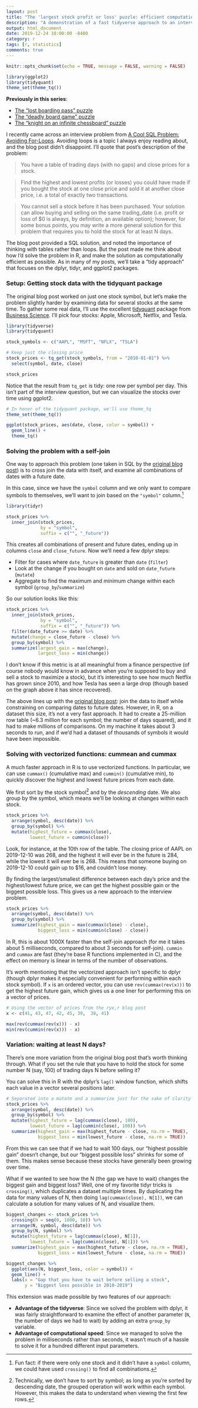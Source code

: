 ```yaml
---
layout: post
title: "The 'largest stock profit or loss' puzzle: efficient computation in R"
description: "A demonstration of a fast tidyverse approach to an interview problem."
output: html_document
date: 2019-12-24 10:00:00 -0400
category: r
tags: [r, statistics]
comments: true
---
```


```r
knitr::opts_chunk$set(echo = TRUE, message = FALSE, warning = FALSE)

library(ggplot2)
library(tidyquant)
theme_set(theme_tq())
```

**Previously in this series**:

* [The "lost boarding pass" puzzle](http://varianceexplained.org/r/boarding-pass-simulation/)
* [The "deadly board game" puzzle](http://varianceexplained.org/r/board-game-simulation/)
* [The "knight on an infinite chessboard" puzzle](http://varianceexplained.org/r/knight-chess/)

I recently came across an interview problem from [A Cool SQL Problem: Avoiding For-Loops
](https://ryxcommar.com/2019/08/05/a-cool-sql-problem-avoiding-for-loops/). Avoiding loops is a topic I always enjoy reading about, and the blog post didn't disappoint. I'll quote that post's description of the problem:

> You have a table of trading days (with no gaps) and close prices for a stock.

> Find the highest and lowest profits (or losses) you could have made if you bought the stock at one close price and sold it at another close price, i.e. a total of exactly two transactions.

> You cannot sell a stock before it has been purchased. Your solution can allow buying and selling on the same trading_date (i.e. profit or loss of $0 is always, by definition, an available option); however, for some bonus points, you may write a more general solution for this problem that requires you to hold the stock for at least N days.

The blog post provided a SQL solution, and noted the importance of thinking with tables rather than loops. But the post made me think about how I'd solve the problem in R, and make the solution as computationally efficient as possible. As in many of my posts, we’ll take a “tidy approach” that focuses on the dplyr, tidyr, and ggplot2 packages.

### Setup: Getting stock data with the tidyquant package

The original blog post worked on just one stock symbol, but let's make the problem slightly harder by examining data for several stocks at the same time. To gather some real data, I'll use the excellent [tidyquant](https://github.com/business-science/tidyquant) package from [Business Science](https://www.business-science.io/). I'll pick four stocks: Apple, Microsoft, Netflix, and Tesla.

```r
library(tidyverse)
library(tidyquant)

stock_symbols <- c("AAPL", "MSFT", "NFLX", "TSLA")

# Keep just the closing price
stock_prices <- tq_get(stock_symbols, from = "2010-01-01") %>%
  select(symbol, date, close)

stock_prices
```

Notice that the result from `tq_get` is tidy: one row per symbol per day. This isn't part of the interview question, but we can visualize the stocks over time using ggplot2.

```r
# In honor of the tidyquant package, we'll use theme_tq
theme_set(theme_tq())

ggplot(stock_prices, aes(date, close, color = symbol)) +
  geom_line() +
  theme_tq()
```

### Solving the problem with a self-join

One way to approach this problem (one taken in SQL by the [original blog post](https://ryxcommar.com/2019/08/05/a-cool-sql-problem-avoiding-for-loops/)) is to cross join the data with itself, and examine all combinations of dates with a future date.

In this case, since we have the `symbol` column and we only want to compare symbols to themselves, we'll want to join based on the `"symbol"` column.[^crossing]

```r
library(tidyr)

stock_prices %>%
  inner_join(stock_prices,
             by = "symbol",
             suffix = c("", "_future"))
```

This creates all combinations of present and future dates, ending up in columns `close` and `close_future`. Now we'll need a few dplyr steps:

* Filter for cases where `date_future` is greater than `date` (`filter`)
* Look at the change if you bought on `date` and sold on `date_future` (`mutate`)
* Aggregate to find the maximum and minimum change within each symbol (`group_by`/`summarize`)

So our solution looks like this:

```r
stock_prices %>%
  inner_join(stock_prices,
             by = "symbol",
             suffix = c("", "_future")) %>%
  filter(date_future >= date) %>%
  mutate(change = close_future - close) %>%
  group_by(symbol) %>%
  summarize(largest_gain = max(change),
            largest_loss = min(change))
```

I don't know if this metric is at all meaningful from a finance perspective (of course nobody would know in advance when you're supposed to buy and sell a stock to maximize a stock), but it's interesting to see how much Netflix has grown since 2010, and how Tesla has seen a large drop (though based on the graph above it has since recovered).

The above lines up with the [original blog post](https://ryxcommar.com/2019/08/05/a-cool-sql-problem-avoiding-for-loops/): join the data to itself while constraining on comparing dates to future dates. However, in R, on a dataset this size, it's not a very fast approach. It had to create a 25-million row table (~6.3 million for each symbol; the number of days squared), and it had to make millions of comparisons. On my machine it takes about 3 seconds to run, and if we'd had a dataset of thousands of symbols it would have been impossible.

### Solving with vectorized functions: cummean and cummax

A much faster approach in R is to use vectorized functions. In particular, we can use `cummax()` (cumulative max) and `cummin()` (cumulative min), to quickly discover the highest and lowest future prices from each date.

We first sort by the stock symbol[^sortsymbol] and by the *descending* date. We also group by the symbol, which means we'll be looking at changes within each stock.

```r
stock_prices %>%
  arrange(symbol, desc(date)) %>%
  group_by(symbol) %>%
  mutate(highest_future = cummax(close),
         lowest_future = cummin(close))
```

Look, for instance, at the 10th row of the table. The closing price of AAPL on 2019-12-10 was 268, and the highest it will ever be in the future is 284, while the lowest it will ever be is 268. This means that someone buying on 2019-12-10 could gain up to $16, and couldn't lose money.

By finding the largest/smallest difference between each day's price and the highest/lowest future price, we can get the highest possible gain or the biggest possible loss. This gives us a new approach to the interview problem.

```r
stock_prices %>%
  arrange(symbol, desc(date)) %>%
  group_by(symbol) %>%
  summarize(highest_gain = max(cummax(close) - close),
            biggest_loss = min(cummin(close) - close))
```

In R, this is about 1000X faster than the self-join approach (for me it takes about 5 milliseconds, compared to about 3 seconds for self-join). `cummin` and `cummax` are fast (they're base R functions implemented in C), and the effect on memory is linear in terms of the number of observations.

It's worth mentioning that the vectorized approach isn't specific to dplyr (though dplyr makes it especially convenient for performing within each stock symbol). If `x` is an ordered vector, you can use `rev(cummax(rev(x)))` to get the highest future gain, which gives us a one liner for performing this on a vector of prices.

```r
# Using the vector of prices from the ryx,r blog post
x <- c(41, 43, 47, 42, 45, 39,  38, 41)

max(rev(cummax(rev(x))) - x)
min(rev(cummin(rev(x))) - x)
```

### Variation: waiting at least N days?

There's one more variation from the original blog post that's worth thinking through. What if you set the rule that you have to hold the stock for some number N (say, 100) of trading days N before selling it?

You can solve this in R with the dplyr's `lag()` window function, which shifts each value in a vector several positions later.

```r
# Separated into a mutate and a summarize just for the sake of clarity
stock_prices %>%
  arrange(symbol, desc(date)) %>%
  group_by(symbol) %>%
  mutate(highest_future = lag(cummax(close), 100),
         lowest_future = lag(cummin(close), 100)) %>%
  summarize(highest_gain = max(highest_future - close, na.rm = TRUE),
            biggest_loss = min(lowest_future - close, na.rm = TRUE))
```

From this we can see that if we had to wait 100 days, our "highest possible gain" doesn't change, but our "biggest possible loss" shrinks for some of them. This makes sense because these stocks have generally been growing over time.

What if we wanted to see how the N (the gap we have to wait) changes the biggest gain and biggest loss? Well, one of my favorite tidyr tricks is `crossing()`, which duplicates a dataset multiple times. By duplicating the data for many values of N, then doing `lag(cummax(close), N[1])`, we can calculate a solution for many values of N, and visualize them.

```r
biggest_changes <- stock_prices %>%
  crossing(N = seq(0, 1000, 10)) %>%
  arrange(N, symbol, desc(date)) %>%
  group_by(N, symbol) %>%
  mutate(highest_future = lag(cummax(close), N[1]),
         lowest_future = lag(cummin(close), N[1])) %>%
  summarize(highest_gain = max(highest_future - close, na.rm = TRUE),
            biggest_loss = min(lowest_future - close, na.rm = TRUE))

biggest_changes %>%
  ggplot(aes(N, biggest_loss, color = symbol)) +
  geom_line() +
  labs(x = "Gap that you have to wait before selling a stock",
       y = "Biggest loss possible in 2010-2019")
```

This extension was made possible by two features of our approach:

* **Advantage of the tidyverse**: Since we solved the problem with dplyr, it was fairly straightforward to examine the effect of another parameter (`N`, the number of days we had to wait) by adding an extra `group_by` variable.
* **Advantage of computational speed**: Since we managed to solve the problem in milliseconds rather than seconds, it wasn't much of a hassle to solve it for a hundred different input parameters.

[^crossing]: Fun fact: if there were only one stock and it didn't have a `symbol` column, we could have used `crossing()` to find all combinations.
[^sortsymbol]: Technically, we don't have to sort by symbol; as long as you're sorted by descending date, the grouped operation will work within each symbol. However, this makes the data to understand when viewing the first few rows.